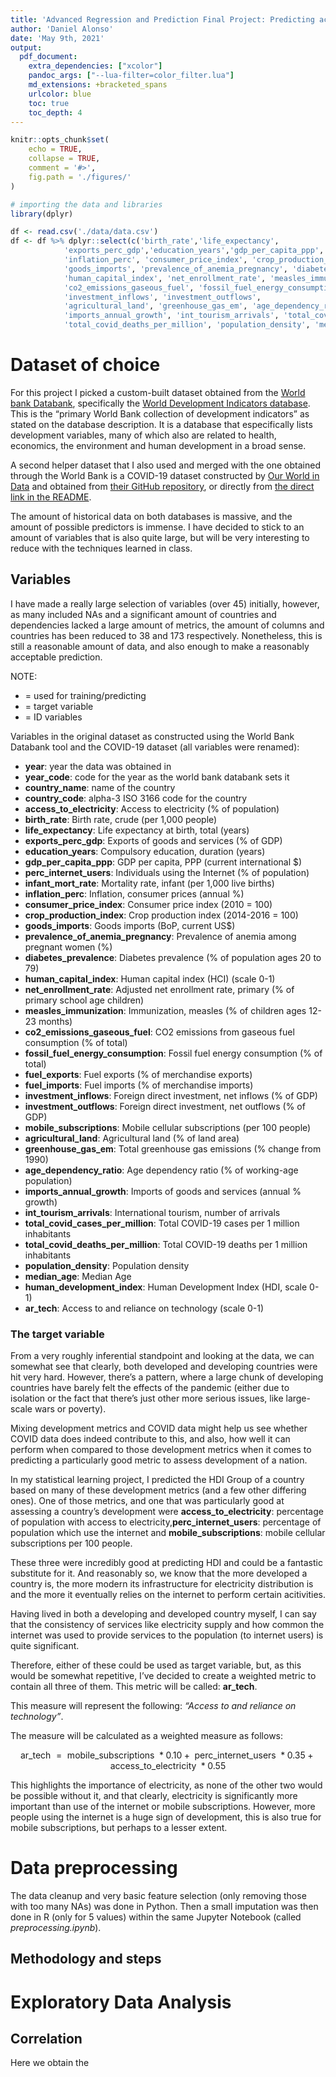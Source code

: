 ```yaml
---
title: 'Advanced Regression and Prediction Final Project: Predicting access to and reliance on technology'
author: 'Daniel Alonso'
date: 'May 9th, 2021'
output: 
  pdf_document:
    extra_dependencies: ["xcolor"]
    pandoc_args: ["--lua-filter=color_filter.lua"]
    md_extensions: +bracketed_spans
    urlcolor: blue
    toc: true
    toc_depth: 4
---
```


```r
knitr::opts_chunk$set(
    echo = TRUE,
    collapse = TRUE,
    comment = '#>',
    fig.path = './figures/'
)
```

```r
# importing the data and libraries
library(dplyr)

df <- read.csv('./data/data.csv')
df <- df %>% dplyr::select(c('birth_rate','life_expectancy',
            'exports_perc_gdp','education_years','gdp_per_capita_ppp','infant_mort_rate',
            'inflation_perc', 'consumer_price_index', 'crop_production_index',
            'goods_imports', 'prevalence_of_anemia_pregnancy', 'diabetes_prevalence',
            'human_capital_index', 'net_enrollment_rate', 'measles_immunization',
            'co2_emissions_gaseous_fuel', 'fossil_fuel_energy_consumption', 'fuel_exports', 'fuel_imports',
            'investment_inflows', 'investment_outflows',
            'agricultural_land', 'greenhouse_gas_em', 'age_dependency_ratio', 
            'imports_annual_growth', 'int_tourism_arrivals', 'total_covid_cases_per_million',
            'total_covid_deaths_per_million', 'population_density', 'median_age', 'human_development_index', 'ar_tech'))


```

# Dataset of choice

For this project I picked a custom-built dataset obtained from the [World bank Databank](https://databank.worldbank.org/home.aspx), specifically the [World Development Indicators database](https://databank.worldbank.org/source/world-development-indicators). This is the "primary World Bank collection of development indicators" as stated on the database description. It is a database that especifically lists development variables, many of which also are related to health, economics, the environment and human development in a broad sense.

A second helper dataset that I also used and merged with the one obtained through the World Bank is a COVID-19 dataset constructed by [Our World in Data](https://ourworldindata.org/) and obtained from [their GitHub repository](https://github.com/owid/covid-19-data/tree/master/public/data), or directly from [the direct link in the README](https://covid.ourworldindata.org/data/owid-covid-data.csv).

The amount of historical data on both databases is massive, and the amount of possible predictors is immense. I have decided to stick to an amount of variables that is also quite large, but will be very interesting to reduce with the techniques learned in class.

## Variables

I have made a really large selection of variables (over 45) initially, however, as many included NAs and a significant amount of countries and dependencies lacked a large amount of metrics, the amount of columns and countries has been reduced to 38 and 173 respectively. Nonetheless, this is still a reasonable amount of data, and also enough to make a reasonably acceptable prediction.

\large
NOTE:
\normalsize

- **\textcolor{blue}{blue}** = used for training/predicting
- **\textcolor{red}{red}** = target variable
- **\textcolor{green}{green}** = ID variables

Variables in the original dataset as constructed using the World Bank Databank tool and the COVID-19 dataset (all variables were renamed):

- [**year**]{color="green"}: year the data was obtained in
- [**year_code**]{color="green"}: code for the year as the world bank databank sets it
- [**country_name**]{color="green"}: name of the country
- [**country_code**]{color="green"}: alpha-3 ISO 3166 code for the country
- [**access_to_electricity**]{color="red"}: Access to electricity (% of population)
- [**birth_rate**]{color="blue"}: Birth rate, crude (per 1,000 people)
- [**life_expectancy**]{color="blue"}: Life expectancy at birth, total (years)
- [**exports_perc_gdp**]{color="blue"}: Exports of goods and services (% of GDP)
- [**education_years**]{color="blue"}: Compulsory education, duration (years)
- [**gdp_per_capita_ppp**]{color="blue"}: GDP per capita, PPP (current international $)
- [**perc_internet_users**]{color="red"}: Individuals using the Internet (% of population)
- [**infant_mort_rate**]{color="blue"}: Mortality rate, infant (per 1,000 live births)
- [**inflation_perc**]{color="blue"}: Inflation, consumer prices (annual %)
- [**consumer_price_index**]{color="blue"}: Consumer price index (2010 = 100)
- [**crop_production_index**]{color="blue"}: Crop production index (2014-2016 = 100)
- [**goods_imports**]{color="blue"}: Goods imports (BoP, current US$)
- [**prevalence_of_anemia_pregnancy**]{color="blue"}: Prevalence of anemia among pregnant women (%)
- [**diabetes_prevalence**]{color="blue"}: Diabetes prevalence (% of population ages 20 to 79)
- [**human_capital_index**]{color="blue"}: Human capital index (HCI) (scale 0-1)
- [**net_enrollment_rate**]{color="blue"}: Adjusted net enrollment rate, primary (% of primary school age children)
- [**measles_immunization**]{color="blue"}: Immunization, measles (% of children ages 12-23 months)
- [**co2_emissions_gaseous_fuel**]{color="blue"}: CO2 emissions from gaseous fuel consumption (% of total)
- [**fossil_fuel_energy_consumption**]{color="blue"}: Fossil fuel energy consumption (% of total)
- [**fuel_exports**]{color="blue"}: Fuel exports (% of merchandise exports)
- [**fuel_imports**]{color="blue"}: Fuel imports (% of merchandise imports)
- [**investment_inflows**]{color="blue"}: Foreign direct investment, net inflows (% of GDP)
- [**investment_outflows**]{color="blue"}: Foreign direct investment, net outflows (% of GDP)
- [**mobile_subscriptions**]{color="red"}: Mobile cellular subscriptions (per 100 people)
- [**agricultural_land**]{color="blue"}: Agricultural land (% of land area)
- [**greenhouse_gas_em**]{color="blue"}: Total greenhouse gas emissions (% change from 1990)
- [**age_dependency_ratio**]{color="blue"}: Age dependency ratio (% of working-age population)
- [**imports_annual_growth**]{color="blue"}: Imports of goods and services (annual % growth)
- [**int_tourism_arrivals**]{color="blue"}: International tourism, number of arrivals
- [**total_covid_cases_per_million**]{color="blue"}: Total COVID-19 cases per 1 million inhabitants
- [**total_covid_deaths_per_million**]{color="blue"}: Total COVID-19 deaths per 1 million inhabitants
- [**population_density**]{color="blue"}: Population density
- [**median_age**]{color="blue"}: Median Age
- [**human_development_index**]{color="blue"}: Human Development Index (HDI, scale 0-1) 
- [**ar_tech**]{color="red"}: Access to and reliance on technology (scale 0-1)

\newpage

### The target variable

From a very roughly inferential standpoint and looking at the data, we can somewhat see that clearly, both developed and developing countries were hit very hard. However, there's a pattern, where a large chunk of developing countries have barely felt the effects of the pandemic (either due to isolation or the fact that there's just other more serious issues, like large-scale wars or poverty).

Mixing development metrics and COVID data might help us see whether COVID data does indeed contribute to this, and also, how well it can perform when compared to those development metrics when it comes to predicting a particularly good metric to assess development of a nation.

In my statistical learning project, I predicted the HDI Group of a country based on many of these development metrics (and a few other differing ones). One of those metrics, and one that was particularly good at assessing a country's development were **access_to_electricity**: percentage of population with access to electricity,**perc_internet_users**: percentage of population which use the internet and **mobile_subscriptions**: mobile cellular subscriptions per 100 people.

These three were incredibly good at predicting HDI and could be a fantastic substitute for it. And reasonably so, we know that the more developed a country is, the more modern its infrastructure for electricity distribution is and the more it eventually relies on the internet to perform certain acitivities.

Having lived in both a developing and developed country myself, I can say that the consistency of services like electricity supply and how common the internet was used to provide services to the population (to internet users) is quite significant.

Therefore, either of these could be used as target variable, but, as this would be somewhat repetitive, I've decided to create a weighted metric to contain all three of them. This metric will be called: **ar_tech**.

This measure will represent the following: *"Access to and reliance on technology"*.

The measure will be calculated as a weighted measure as follows:

$$\text{ar_tech } = \text{ mobile_subscriptions } * 0.10 + \text{ perc_internet_users } * 0.35 + \text{ access_to_electricity } * 0.55$$

This highlights the importance of electricity, as none of the other two would be possible without it, and that clearly, electricity is significantly more important than use of the internet or mobile subscriptions. However, more people using the internet is a huge sign of development, this is also true for mobile subscriptions, but perhaps to a lesser extent.

# Data preprocessing

The data cleanup and very basic feature selection (only removing those with too many NAs) was done in Python. Then a small imputation was then done in R (only for 5 values) within the same Jupyter Notebook (called *preprocessing.ipynb*).

## Methodology and steps

\begin{enumerate}
  \item Prior to importing the data, I performed a find and replace within the .csv file with the following regex: \begin{verbatim} \s\[[\w\S]{1,}\] \end{verbatim} to remove every instance of it. This regex matches a metadata tag that the world bank uses in their dataset. Following this step, the data was imported.

  \item Metadata at the end of the dataset was removed. This data corresponded with indexes and regions, whereas the rest of the dataset corresponded with data specific to the countries conforming these indexes/regions. We only keep the countries.

  \item The year column was converted to integer and the '..' values (which represent NAs in the World bank databank) were replaced for numpy NaNs and then the values were sorted by year and country name.

  \item Data missing in later years (2021, 2020) was backfilled with data from previous years (2000-2019), as it still fits our modelling purposes, many of the backfilled data points still correspond to metrics that fit our criteria. The oldest possible data point would go as far back as the year 2000, however, it's unlikely we should have data this old, most should have been backfilled.

  \item The dataset which contains the COVID-19 cases, deaths, population density, population, median age, etc.. is imported, we make a short variable selection within it, only keeping values which correspond to May 1st, 2021. Then, we merge this dataset with the previous dataset utilizing ISO code and using an inner join, only keeping countries in common in both datasets.

  \item Columns with more than 45 NA values were removed as this represents around 25% of the countries in question.

  \item Numerical columns were converted into floats and column names were simplified for easier future manipulation and to call the column names in a more practical way.

  \item We take the **mobile_subscriptions** variable, and convert it to a percentage of the population, in this case, we leave it in ratio form and do not multiply by 100, as we prefer a 0-1 scale.

  \item The categorical target variable is constructed as explained previously to this step.

  \item The data is then exported as a csv (the dataset itself, called *data.csv*), along with a json (*columns.json*) file which contains the renaming used for the columns in the originally preprocessed dataset up to that step.

  \item The data is then imported in an R cell and a *mice* imputation is performed using the 'cart' method with m = 5 in order to impute the very few missing values remaining (about 5 missing values).
\end{enumerate}

\newpage

# Exploratory Data Analysis

## Correlation

Here we obtain the 

